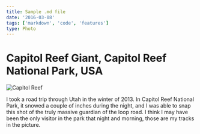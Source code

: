 ```yaml
---
title: Sample .md file
date: '2016-03-08'
tags: ['markdown', 'code', 'features']
type: Photo
---
```


# Capitol Reef Giant, Capitol Reef National Park, USA

![Capitol Reef](/static/images/photography/capitol-reef-tree.jpg)

I took a road trip through Utah in the winter of 2013. In Capitol Reef National Park, it snowed a couple of inches during the night, and I was able to snap this shot of the truly massive guardian of the loop road. I think I may have been the only visitor in the park that night and morning, those are my tracks in the picture.
